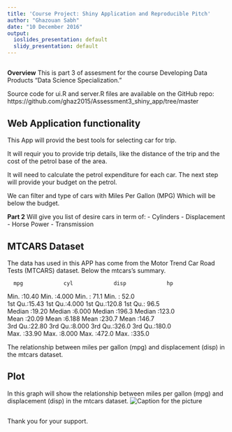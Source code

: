 ```yaml
---
title: 'Course Project: Shiny Application and Reproducible Pitch'
author: "Ghazouan Sabh"
date: "10 December 2016"
output:
  ioslides_presentation: default
  slidy_presentation: default
---
```


##
**Overview**
This is part 3 of assesment for the course Developing Data Products "Data Science Specialization."

Source code for ui.R and server.R files are available on the GitHub repo: https://github.com/ghaz2015/Assessment3_shiny_app/tree/master


## **Web Application functionality**
This App will provid the best tools for selecting car for trip.

It will requir you to provide trip details, like the distance of the trip and the cost of the petrol base of the area.

It will need to calculate the petrol expenditure for each car. 
The next step will provide your budget on the petrol.

We can filter and type of cars with Miles Per Gallon (MPG) Which will be below the budget.

**Part 2**
Will give you list of desire cars in term of:
- Cylinders
- Displacement
- Horse Power
- Transmission

## **MTCARS Dataset**
The data has used in this APP has come from the Motor Trend Car Road Tests (MTCARS) dataset. Below the mtcars's summary.

      mpg             cyl             disp             hp       
 Min.   :10.40   Min.   :4.000   Min.   : 71.1   Min.   : 52.0  
 1st Qu.:15.43   1st Qu.:4.000   1st Qu.:120.8   1st Qu.: 96.5  
 Median :19.20   Median :6.000   Median :196.3   Median :123.0  
 Mean   :20.09   Mean   :6.188   Mean   :230.7   Mean   :146.7  
 3rd Qu.:22.80   3rd Qu.:8.000   3rd Qu.:326.0   3rd Qu.:180.0  
 Max.   :33.90   Max.   :8.000   Max.   :472.0   Max.   :335.0  

The relationship between miles per gallon (mpg) and displacement (disp) in the mtcars dataset.

## **Plot**
In this graph will show the relationship between miles per gallon (mpg) and displacement (disp) in the mtcars dataset.
![Caption for the picture](/Macintosh HD/Users/ghaz/Desktop/unnamed-chunk-2-1)



##
Thank you for your support.
